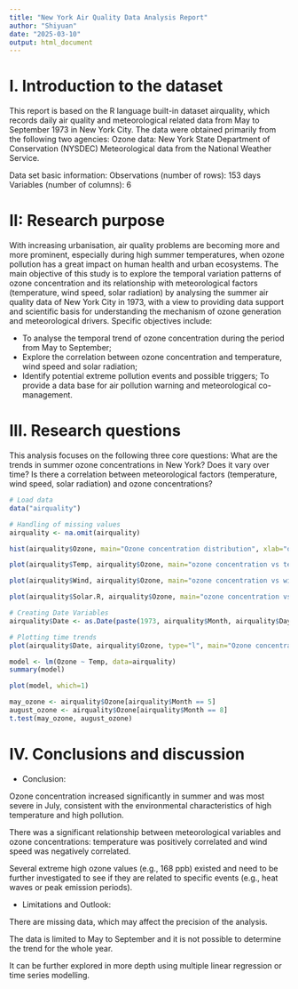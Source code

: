 ```yaml
---
title: "New York Air Quality Data Analysis Report"
author: "Shiyuan"
date: "2025-03-10"
output: html_document
---
```

# I. Introduction to the dataset
This report is based on the R language built-in dataset airquality, which records daily air quality and meteorological related data from May to September 1973 in New York City. The data were obtained primarily from the following two agencies:
Ozone data: New York State Department of Conservation (NYSDEC)
Meteorological data from the National Weather Service.

Data set basic information:
Observations (number of rows): 153 days
Variables (number of columns): 6

# II: Research purpose
With increasing urbanisation, air quality problems are becoming more and more prominent, especially during high summer temperatures, when ozone pollution has a great impact on human health and urban ecosystems. The main objective of this study is to explore the temporal variation patterns of ozone concentration and its relationship with meteorological factors (temperature, wind speed, solar radiation) by analysing the summer air quality data of New York City in 1973, with a view to providing data support and scientific basis for understanding the mechanism of ozone generation and meteorological drivers.
Specific objectives include:

* To analyse the temporal trend of ozone concentration during the period from May to September;
* Explore the correlation between ozone concentration and temperature, wind speed and solar radiation;
* Identify potential extreme pollution events and possible triggers;
To provide a data base for air pollution warning and meteorological co-management.

# III. Research questions
This analysis focuses on the following three core questions:
What are the trends in summer ozone concentrations in New York? Does it vary over time?
Is there a correlation between meteorological factors (temperature, wind speed, solar radiation) and ozone concentrations?



```r
# Load data
data("airquality")

# Handling of missing values
airquality <- na.omit(airquality)

hist(airquality$Ozone, main="Ozone concentration distribution", xlab="ozone concentration (ppb)", col="lightblue")

plot(airquality$Temp, airquality$Ozone, main="ozone concentration vs temperature", xlab="temperature (°F)", ylab="ozone concentration (ppb)", pch=19, col="blue")

plot(airquality$Wind, airquality$Ozone, main="ozone concentration vs windspeed", xlab="windspeed (mph)", ylab="ozone concentration (ppb)", pch=19, col="green")

plot(airquality$Solar.R, airquality$Ozone, main="ozone concentration vs solar radiation", xlab="solar radiation (lang)", ylab="ozone concentration (ppb)", pch=19, col="orange")

# Creating Date Variables
airquality$Date <- as.Date(paste(1973, airquality$Month, airquality$Day, sep="-"))

# Plotting time trends
plot(airquality$Date, airquality$Ozone, type="l", main="Ozone concentration over time", xlab="date", ylab="ozone concentration (ppb)", col="red")

model <- lm(Ozone ~ Temp, data=airquality)
summary(model)

plot(model, which=1)

may_ozone <- airquality$Ozone[airquality$Month == 5]
august_ozone <- airquality$Ozone[airquality$Month == 8]
t.test(may_ozone, august_ozone)


```
# IV. Conclusions and discussion

* Conclusion:

Ozone concentration increased significantly in summer and was most severe in July, consistent with the environmental characteristics of high temperature and high pollution.

There was a significant relationship between meteorological variables and ozone concentrations: temperature was positively correlated and wind speed was negatively correlated.

Several extreme high ozone values (e.g., 168 ppb) existed and need to be further investigated to see if they are related to specific events (e.g., heat waves or peak emission periods).

* Limitations and Outlook:

There are missing data, which may affect the precision of the analysis.

The data is limited to May to September and it is not possible to determine the trend for the whole year.

It can be further explored in more depth using multiple linear regression or time series modelling.
